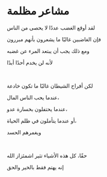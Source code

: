 # مشاعر مظلمة

لقد أوقع الغضب عددًا لا يحصى من الناس

فإن الغاضبين غالبًا ما يشعرون بأنهم مبررون

ومع ذلك يجب أن يبتعد المرء عن غضبه

لأنه لن يخدم أحدًا أبدًا

<br />

لكن أفراح الشيطان غالبًا ما تكون خادعة

عندما يحب الناس المال،

عندما يحتفلون بخسارة عدو،

أو عندما يتأملون في ظلم الحياة،

ويغمرهم الحسد

<p></p>

<br />

حقًا، كل هذه الأشياء تثير اشمئزاز الله

إنه يهتم فقط بالخير والحق